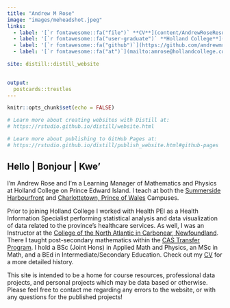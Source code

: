 ```yaml
---
title: "Andrew M Rose"
image: "images/meheadshot.jpeg"
links:
  - label: '[`r fontawesome::fa("file")` **CV**](content/AndrewRoseResume.pdf)'
  - label: '[`r fontawesome::fa("user-graduate")` **Holland College**](https://www.hollandcollege.com)'
  - label: '[`r fontawesome::fa("github")`](https://github.com/andrewmrose)'
  - label: '[`r fontawesome::fa("at")`](mailto:amrose@hollandcollege.com)'

site: distill::distill_website

  
output:
  postcards::trestles
---
```




```r
knitr::opts_chunk$set(echo = FALSE)

# Learn more about creating websites with Distill at:
# https://rstudio.github.io/distill/website.html

# Learn more about publishing to GitHub Pages at:
# https://rstudio.github.io/distill/publish_website.html#github-pages

```

## Hello | Bonjour | Kwe' {#pt}

I'm Andrew Rose and I'm a Learning Manager of Mathematics and Physics at Holland College on Prince Edward Island. I teach at both the [Summerside Harbourfront](https://www.hollandcollege.com/about/campuses-and-centres/summerside-waterfront-campus.html) and [Charlottetown, Prince of Wales](https://www.hollandcollege.com/about/campuses-and-centres/pwc/index.html) Campuses. 

Prior to joining Holland College I worked with Health PEI as a Health Information Specialist performing statistical analysis and data visualization of data related to the province's healthcare services. As well, I was an Instructor at the [College of the North Atlantic in Carbonear, Newfoundland](https://www.cna.nl.ca/Explore-Our-Campuses/Carbonear.aspx). There I taught post-secondary mathematics within the [CAS Transfer Program](https://www.cna.nl.ca/program/cas-transfer-college-university#). I hold a BSc (Joint Hons) in Applied Math and Physics, an MSc in Math, and a BEd in Intermediate/Secondary Education. Check out my [CV](content/AndrewRoseResume.pdf) for a more detailed history.

This site is intended to be a home for course resources, professional data projects, and personal projects which may be data based or otherwise. Please feel free to contact me regarding any errors to the website, or with any questions for the published projects!